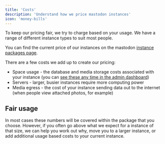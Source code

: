 ```yaml
---
title: 'Costs'
description: 'Understand how we price mastodon instances'
icon: 'money-bills'
---
```


To keep our pricing fair, we try to charge based on your usage. We have a range of different instance types to suit most people.

<Note>You can find the current price of our instances on the mastodon [instance packages page](/mastodon-instances).</Note>

There are a few costs we add up to create our pricing:

* Space usage - the database and media storage costs associated with your instance (you can [see these any time in the admin dashboard](/admins/understanding-space-usage))
* Servers - larger, busier instances require more computing power
* Media egress - the cost of your instance sending data out to the internet (when people view attached photos, for example)

## Fair usage

In most cases these numbers will be covered within the package that you choose. However, if you often go above what we expect for a instance of that size, we can help you work out why, move you to a larger instance, or add additional usage based costs to your current instance.